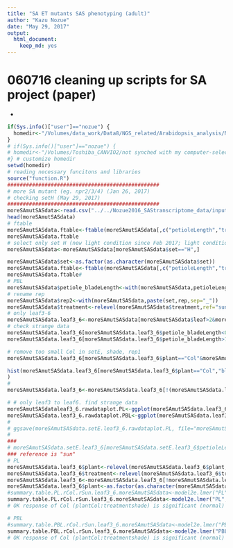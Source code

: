 ```yaml
---
title: "SA ET mutants SAS phenotyping (adult)"
author: "Kazu Nozue"
date: "May 29, 2017"
output: 
  html_document: 
    keep_md: yes
---
```

#  060716 cleaning up scripts for SA project (paper) 
* 
```r
if(Sys.info()["user"]=="nozue") {
  homedir<-"/Volumes/data_work/Data8/NGS_related/Arabidopsis_analysis/Nozue2016_SAStranscriptome_finalfinal_newVST/Nozue2016_SAStranscriptome_scripts/SA_SASproject_scripts/"
}
# if(Sys.info()["user"]=="nozue") {
# homedir<-"/Volumes/Toshiba_CANVIO2/not synched with my computer-selected/Nozue2016_SAStranscriptome_scripts/SA_SASproject_scripts"
#} # customize homedir
setwd(homedir)
# reading necessary funcitons and libraries
source("function.R")
#################################################
# more SA mutant (eg. npr2/3/4) (Jan 26, 2017)
# checking setH (May 29, 2017)
#################################################
moreSAmutSASdata<-read.csv("../../Nozue2016_SAStranscriptome_data/input/moreSAmut_SAS_leaf.csv")
head(moreSAmutSASdata)
# ftable
moreSAmutSASdata.ftable<-ftable(moreSAmutSASdata[,c("petioleLength","treatment","set","plant")],col.vars=c("set"),row.vars=c("plant","treatment"))
moreSAmutSASdata.ftable
# select only set H (new light condition since Feb 2017; light condition accident on May 9)
moreSAmutSASdata<-moreSAmutSASdata[moreSAmutSASdata$set=="H",]

moreSAmutSASdata$set<-as.factor(as.character(moreSAmutSASdata$set))
moreSAmutSASdata.ftable<-ftable(moreSAmutSASdata[,c("petioleLength","treatment","set","plant")],col.vars=c("set"),row.vars=c("plant","treatment"))
moreSAmutSASdata.ftable# 
# PBL
moreSAmutSASdata$petiole_bladeLength<-with(moreSAmutSASdata,petioleLength/bladeLength)
# rename rep
moreSAmutSASdata$rep2<-with(moreSAmutSASdata,paste(set,rep,sep="_"))
moreSAmutSASdata$treatment<-relevel(moreSAmutSASdata$treatment,ref="sun")
# only leaf3-6
moreSAmutSASdata.leaf3_6<-moreSAmutSASdata[moreSAmutSASdata$leaf>2&moreSAmutSASdata$leaf<7,]
# check strange data
moreSAmutSASdata.leaf3_6[moreSAmutSASdata.leaf3_6$petiole_bladeLength<0.3,]
moreSAmutSASdata.leaf3_6[moreSAmutSASdata.leaf3_6$petiole_bladeLength>1,]

# remove too small Col in setE, shade, rep1
moreSAmutSASdata.leaf3_6[moreSAmutSASdata.leaf3_6$plant=="Col"&moreSAmutSASdata.leaf3_6$treatment=="shade"&moreSAmutSASdata.leaf3_6$set=="E"&moreSAmutSASdata.leaf3_6$rep==1,]

hist(moreSAmutSASdata.leaf3_6[moreSAmutSASdata.leaf3_6$plant=="Col","bladeArea",]
)
#
moreSAmutSASdata.leaf3_6<-moreSAmutSASdata.leaf3_6[!(moreSAmutSASdata.leaf3_6$plant=="Col"&moreSAmutSASdata.leaf3_6$treatment=="shade"&moreSAmutSASdata.leaf3_6$set=="E"&moreSAmutSASdata.leaf3_6$rep==1),]

# # only leaf3 to leaf6. find strange data
moreSAmutSASdataleaf3_6.rawdataplot.PL<-ggplot(moreSAmutSASdata.leaf3_6, aes(x=treatment,y=petioleLength,color=treatment)) + geom_jitter() + facet_grid(plant~leaf)
moreSAmutSASdata.leaf3_6.rawdataplot.PBL<-ggplot(moreSAmutSASdata.leaf3_6, aes(x=treatment,y=petiole_bladeLength,color=treatment)) + geom_jitter() + facet_grid(plant~leaf)
# 
# ggsave(moreSAmutSASdata.setE.leaf3_6.rawdataplot.PL, file="moreSAmutSASdata.setE.leaf3_6.rawdataplot.PL.pdf")
# 
###
# moreSAmutSASdata.setE.leaf3_6[moreSAmutSASdata.setE.leaf3_6$petioleLength<1,] #none
### reference is "sun"
# PL
moreSAmutSASdata.leaf3_6$plant<-relevel(moreSAmutSASdata.leaf3_6$plant,ref="Col")
moreSAmutSASdata.leaf3_6$treatment<-relevel(moreSAmutSASdata.leaf3_6$treatment,ref="sun")
moreSAmutSASdata.leaf3_6<-moreSAmutSASdata.leaf3_6[!moreSAmutSASdata.leaf3_6$plant=="npr1",]
moreSAmutSASdata.leaf3_6$plant<-as.factor(as.character(moreSAmutSASdata.leaf3_6$plant))
#summary.table.PL.rCol.rSun.leaf3_6.moreSAmutSASdata<-model2e.lmer("PL",moreSAmutSASdata.leaf3_6,"Col","sun",lmer(petioleLength~plant*treatment  + (1 | leaf) + (treatment | set) + (1|rep2),data=moreSAmutSASdata.leaf3_6),saveplot=T) # use this if there are more sets
summary.table.PL.rCol.rSun.leaf3_6.moreSAmutSASdata<-model2e.lmer("PL",moreSAmutSASdata.leaf3_6,"Col","sun",lmer(petioleLength~plant*treatment  + (1 | leaf)  + (1|rep2),data=moreSAmutSASdata.leaf3_6),saveplot=T) 
# OK response of Col (plantCol:treatmentshade) is significant (normal)

# PBL
#summary.table.PBL.rCol.rSun.leaf3_6.moreSAmutSASdata<-model2e.lmer("PBL",moreSAmutSASdata.leaf3_6,"Col","sun",lmer(petiole_bladeLength~plant*treatment  + (1 | leaf) + (treatment | set)+ (1|rep2),data=moreSAmutSASdata.leaf3_6),saveplot=T) # use this if there are more sets
summary.table.PBL.rCol.rSun.leaf3_6.moreSAmutSASdata<-model2e.lmer("PBL",moreSAmutSASdata.leaf3_6,"Col","sun",lmer(petiole_bladeLength~plant*treatment  + (1 | leaf) + (1|rep2),data=moreSAmutSASdata.leaf3_6),saveplot=T) 
# OK response of Col (plantCol:treatmentshade) is significant (normal)

```